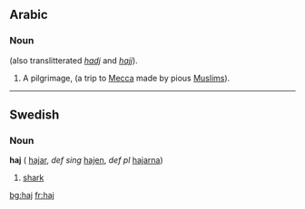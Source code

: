 ==Arabic==
===Noun===
(also translitterated ''[[hadj]]'' and ''[[hajj]]'').
# A pilgrimage, (a trip to [[Mecca]] made by pious [[Muslim]]s).

----

==Swedish==
===Noun===
'''haj''' {{c}} ({{p}} [[hajar]], ''def sing'' [[hajen]], ''def pl'' [[hajarna]])

# [[shark]]
[[bg:haj]]
[[fr:haj]]